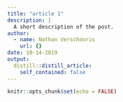 ```yaml
---
title: "article 1"
description: |
  A short description of the post.
author:
  - name: Nathan Verschooris
    url: {}
date: 10-14-2019
output:
  distill::distill_article:
    self_contained: false
---
```


```r
knitr::opts_chunk$set(echo = FALSE)
```




